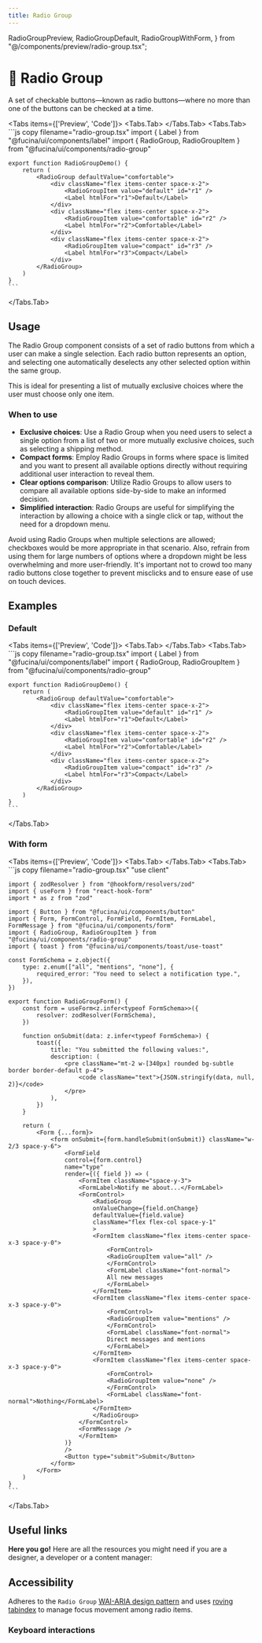 ```yaml
---
title: Radio Group
---
```


  RadioGroupPreview,
  RadioGroupDefault,
  RadioGroupWithForm,
} from "@/components/preview/radio-group.tsx";

# 💠 Radio Group

A set of checkable buttons—known as radio buttons—where no more than one of the buttons can be checked at a time.

<Tabs items={['Preview', 'Code']}>
  <Tabs.Tab>
    <RadioGroupPreview />
  </Tabs.Tab>
  <Tabs.Tab>
    ```js copy filename="radio-group.tsx"
    import { Label } from "@fucina/ui/components/label"
    import { RadioGroup, RadioGroupItem } from "@fucina/ui/components/radio-group"

    export function RadioGroupDemo() {
        return (
            <RadioGroup defaultValue="comfortable">
                <div className="flex items-center space-x-2">
                    <RadioGroupItem value="default" id="r1" />
                    <Label htmlFor="r1">Default</Label>
                </div>
                <div className="flex items-center space-x-2">
                    <RadioGroupItem value="comfortable" id="r2" />
                    <Label htmlFor="r2">Comfortable</Label>
                </div>
                <div className="flex items-center space-x-2">
                    <RadioGroupItem value="compact" id="r3" />
                    <Label htmlFor="r3">Compact</Label>
                </div>
            </RadioGroup>
        )
    }
    ```

  </Tabs.Tab>
</Tabs>

## Usage

The Radio Group component consists of a set of radio buttons from which a user can make a single selection. Each radio button represents an option, and selecting one automatically deselects any other selected option within the same group.

This is ideal for presenting a list of mutually exclusive choices where the user must choose only one item.

### When to use

- **Exclusive choices**: Use a Radio Group when you need users to select a single option from a list of two or more mutually exclusive choices, such as selecting a shipping method.
- **Compact forms**: Employ Radio Groups in forms where space is limited and you want to present all available options directly without requiring additional user interaction to reveal them.
- **Clear options comparison**: Utilize Radio Groups to allow users to compare all available options side-by-side to make an informed decision.
- **Simplified interaction**: Radio Groups are useful for simplifying the interaction by allowing a choice with a single click or tap, without the need for a dropdown menu.

Avoid using Radio Groups when multiple selections are allowed; checkboxes would be more appropriate in that scenario. Also, refrain from using them for large numbers of options where a dropdown might be less overwhelming and more user-friendly. It's important not to crowd too many radio buttons close together to prevent misclicks and to ensure ease of use on touch devices.

## Examples

### Default

<Tabs items={['Preview', 'Code']}>
  <Tabs.Tab>
    <RadioGroupDefault />
  </Tabs.Tab>
  <Tabs.Tab>
    ```js copy filename="radio-group.tsx"
    import { Label } from "@fucina/ui/components/label"
    import { RadioGroup, RadioGroupItem } from "@fucina/ui/components/radio-group"

    export function RadioGroupDemo() {
        return (
            <RadioGroup defaultValue="comfortable">
                <div className="flex items-center space-x-2">
                    <RadioGroupItem value="default" id="r1" />
                    <Label htmlFor="r1">Default</Label>
                </div>
                <div className="flex items-center space-x-2">
                    <RadioGroupItem value="comfortable" id="r2" />
                    <Label htmlFor="r2">Comfortable</Label>
                </div>
                <div className="flex items-center space-x-2">
                    <RadioGroupItem value="compact" id="r3" />
                    <Label htmlFor="r3">Compact</Label>
                </div>
            </RadioGroup>
        )
    }
    ```

  </Tabs.Tab>
</Tabs>

### With form

<Tabs items={['Preview', 'Code']}>
  <Tabs.Tab>
    <RadioGroupWithForm />
  </Tabs.Tab>
  <Tabs.Tab>
    ```js copy filename="radio-group.tsx"
    "use client"

    import { zodResolver } from "@hookform/resolvers/zod"
    import { useForm } from "react-hook-form"
    import * as z from "zod"

    import { Button } from "@fucina/ui/components/button"
    import { Form, FormControl, FormField, FormItem, FormLabel, FormMessage } from "@fucina/ui/components/form"
    import { RadioGroup, RadioGroupItem } from "@fucina/ui/components/radio-group"
    import { toast } from "@fucina/ui/components/toast/use-toast"

    const FormSchema = z.object({
        type: z.enum(["all", "mentions", "none"], {
            required_error: "You need to select a notification type.",
        }),
    })

    export function RadioGroupForm() {
        const form = useForm<z.infer<typeof FormSchema>>({
            resolver: zodResolver(FormSchema),
        })

        function onSubmit(data: z.infer<typeof FormSchema>) {
            toast({
                title: "You submitted the following values:",
                description: (
                    <pre className="mt-2 w-[340px] rounded bg-subtle border border-default p-4">
                        <code className="text">{JSON.stringify(data, null, 2)}</code>
                    </pre>
                ),
            })
        }

        return (
            <Form {...form}>
                <form onSubmit={form.handleSubmit(onSubmit)} className="w-2/3 space-y-6">
                    <FormField
                    control={form.control}
                    name="type"
                    render={({ field }) => (
                        <FormItem className="space-y-3">
                        <FormLabel>Notify me about...</FormLabel>
                        <FormControl>
                            <RadioGroup
                            onValueChange={field.onChange}
                            defaultValue={field.value}
                            className="flex flex-col space-y-1"
                            >
                            <FormItem className="flex items-center space-x-3 space-y-0">
                                <FormControl>
                                <RadioGroupItem value="all" />
                                </FormControl>
                                <FormLabel className="font-normal">
                                All new messages
                                </FormLabel>
                            </FormItem>
                            <FormItem className="flex items-center space-x-3 space-y-0">
                                <FormControl>
                                <RadioGroupItem value="mentions" />
                                </FormControl>
                                <FormLabel className="font-normal">
                                Direct messages and mentions
                                </FormLabel>
                            </FormItem>
                            <FormItem className="flex items-center space-x-3 space-y-0">
                                <FormControl>
                                <RadioGroupItem value="none" />
                                </FormControl>
                                <FormLabel className="font-normal">Nothing</FormLabel>
                            </FormItem>
                            </RadioGroup>
                        </FormControl>
                        <FormMessage />
                        </FormItem>
                    )}
                    />
                    <Button type="submit">Submit</Button>
                </form>
            </Form>
        )
    }
    ```

  </Tabs.Tab>
</Tabs>

## Useful links

**Here you go!** Here are all the resources you might need if you are a designer, a developer or a content manager:

<Cards className="mt-8">
  <Card
    title="🤖 Storybook"
    href="https://fucina-storybook.vercel.app/?path=/docs/components-radiogroup--documentation"
  />
  <Card
    title="🪄 Figma"
    href="https://www.figma.com/design/Jfto7FUoU7mSpnv9uESD60/%F0%9F%9F%A0-feely---design-system?node-id=540-8873&t=nua4UmG9Iu1hfUAm-1"
  />
  <Card
    title="🐝 API Reference"
    href="https://www.radix-ui.com/primitives/docs/components/radio-group#api-reference"
  />
</Cards>

## Accessibility

Adheres to the `Radio Group` [WAI-ARIA design pattern](https://www.w3.org/WAI/ARIA/apg/patterns/radio/) and uses [roving tabindex](https://www.w3.org/WAI/ARIA/apg/patterns/radio/examples/radio/) to manage focus movement among radio items.

### Keyboard interactions

<AccessibilityTable rows={radioGroupAccessibilityData} />
